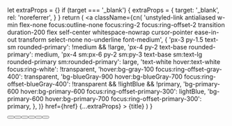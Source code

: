 
  let extraProps = {}
  if (target === '_blank') {
    extraProps = {
      target: '_blank',
      rel: 'noreferrer',
    }
  }
  return (
    <a
      className={cn(
        'unstyled-link antialiased w-min flex-none focus:outline-none focus:ring-2 focus:ring-offset-2 transition duration-200 flex self-center whitespace-nowrap cursor-pointer ease-in-out transform select-none no-underline font-medium',
        {
          'px-3 py-1.5 text-sm rounded-primary': !medium && !large,
          'px-4 py-2 text-base rounded-primary': medium,
          'px-4 sm:px-6 py-2 sm:py-3 text-base sm:text-lg rounded-primary sm:rounded-primary':
            large,
          'text-white hover:text-white focus:ring-white': !transparent,
          'hover:bg-gray-100 focus:ring-offset-gray-400': transparent,
          'bg-blueGray-900 hover:bg-blueGray-700 focus:ring-offset-blueGray-400':
            !transparent && !lightBlue && !primary,
          'bg-primary-600 hover:bg-primary-600 focus:ring-offset-primary-300': lightBlue,
          'bg-primary-600 hover:bg-primary-700 focus:ring-offset-primary-300': primary,
        },
      )}
      href={href}
      {...extraProps}
    >
      {title}
    </a>
  )
}

<Button title="Button" href="/" />
<Button title="Button" href="/" transparent />
<Button primary title="Button" href="/" />
<Button medium title="Button" href="/" lightBlue />
<Button title="Button" href="/" />
<Button large title="Button" href="/" />
